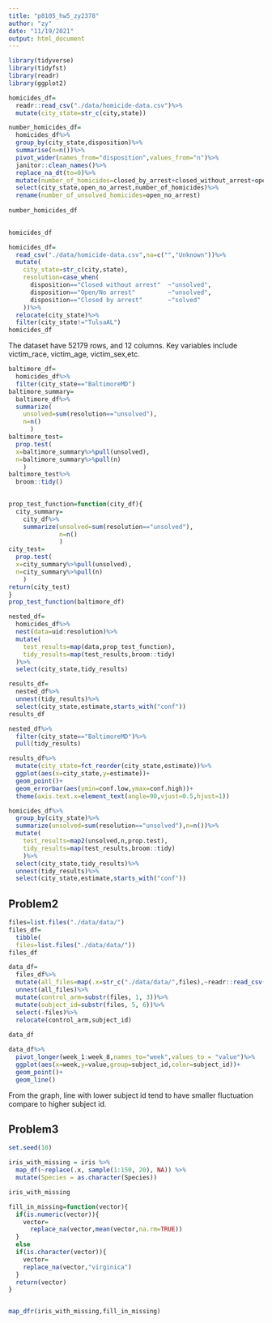```yaml
---
title: "p8105_hw5_zy2378"
author: "zy"
date: "11/19/2021"
output: html_document
---
```


```r
library(tidyverse)
library(tidyfst)
library(readr)
library(ggplot2)
```

```r
homicides_df=
  readr::read_csv("./data/homicide-data.csv")%>%
  mutate(city_state=str_c(city,state))

number_homicides_df=
  homicides_df%>%
  group_by(city_state,disposition)%>%
  summarise(n=n())%>%
  pivot_wider(names_from="disposition",values_from="n")%>%
  janitor::clean_names()%>%
  replace_na_dt(to=0)%>%
  mutate(number_of_homicides=closed_by_arrest+closed_without_arrest+open_no_arrest)%>%
  select(city_state,open_no_arrest,number_of_homicides)%>%
  rename(number_of_unsolved_homicides=open_no_arrest)
  
number_homicides_df
  

homicides_df
```

```r
homicides_df=
  read_csv("./data/homicide-data.csv",na=c("","Unknown"))%>%
  mutate(
    city_state=str_c(city,state),
    resolution=case_when(
      disposition=="Closed without arrest"  ~"unsolved",
      disposition=="Open/No arrest"         ~"unsolved",
      disposition=="Closed by arrest"       ~"solved"
    ))%>%
  relocate(city_state)%>%
  filter(city_state!="TulsaAL")
homicides_df

```

The dataset have 52179 rows, and 12 columns. Key variables include victim_race, victim_age, victim_sex,etc.
```r
baltimore_df=
  homicides_df%>%
  filter(city_state=="BaltimoreMD")
baltimore_summary=
  baltimore_df%>%
  summarize(
    unsolved=sum(resolution=="unsolved"),
    n=n()
      )
baltimore_test=
  prop.test(
  x=baltimore_summary%>%pull(unsolved),
  n=baltimore_summary%>%pull(n)
    )
baltimore_test%>%
  broom::tidy()
  
```
```r
prop_test_function=function(city_df){
  city_summary=
    city_df%>%
    summarize(unsolved=sum(resolution=="unsolved"),
              n=n()
              )
city_test=
  prop.test(
  x=city_summary%>%pull(unsolved),
  n=city_summary%>%pull(n)
    )
return(city_test)
}
prop_test_function(baltimore_df)

```

```r
nested_df=
  homicides_df%>%
  nest(data=uid:resolution)%>%
  mutate(
    test_results=map(data,prop_test_function),
    tidy_results=map(test_results,broom::tidy)
  )%>%
  select(city_state,tidy_results)

results_df=
  nested_df%>%
  unnest(tidy_results)%>%
  select(city_state,estimate,starts_with("conf"))
results_df

nested_df%>%
  filter(city_state=="BaltimoreMD")%>%
  pull(tidy_results)

```

```r
results_df%>%
  mutate(city_state=fct_reorder(city_state,estimate))%>%
  ggplot(aes(x=city_state,y=estimate))+
  geom_point()+
  geom_errorbar(aes(ymin=conf.low,ymax=conf.high))+
  theme(axis.text.x=element_text(angle=90,vjust=0.5,hjust=1))
```

```r
homicides_df%>%
  group_by(city_state)%>%
  summarize(unsolved=sum(resolution=="unsolved"),n=n())%>%
  mutate(
    test_results=map2(unsolved,n,prop.test),
    tidy_results=map(test_results,broom::tidy)
    )%>%
  select(city_state,tidy_results)%>%
  unnest(tidy_results)%>%
  select(city_state,estimate,starts_with("conf"))
```
## Problem2
```r
files=list.files("./data/data/")
files_df=
  tibble(
  files=list.files("./data/data/"))
files_df

data_df=
  files_df%>%
  mutate(all_files=map(.x=str_c("./data/data/",files),~readr::read_csv(.x)))%>%
  unnest(all_files)%>%
  mutate(control_arm=substr(files, 1, 3))%>%
  mutate(subject_id=substr(files, 5, 6))%>%
  select(-files)%>%
  relocate(control_arm,subject_id)
  
data_df

data_df%>%
  pivot_longer(week_1:week_8,names_to="week",values_to = "value")%>%
  ggplot(aes(x=week,y=value,group=subject_id,color=subject_id))+
  geom_point()+
  geom_line()

```
From the graph, line with lower subject id tend to have smaller fluctuation compare to higher subject id.

## Problem3
```r
set.seed(10)

iris_with_missing = iris %>% 
  map_df(~replace(.x, sample(1:150, 20), NA)) %>%
  mutate(Species = as.character(Species))

iris_with_missing

fill_in_missing=function(vector){
  if(is.numeric(vector)){
    vector=
      replace_na(vector,mean(vector,na.rm=TRUE))
  }
  else
  if(is.character(vector)){
    vector=
    replace_na(vector,"virginica")
  }
  return(vector)
}


map_dfr(iris_with_missing,fill_in_missing)



```



